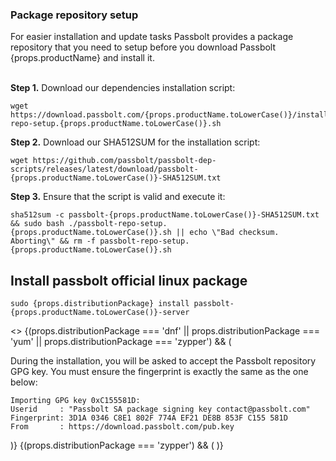 
<h3>Package repository setup</h3>

<div>
    For easier installation and update tasks Passbolt provides a package repository that you need to setup
    before you download Passbolt {props.productName} and install it.
</div>

<br />

**Step 1.** Download our dependencies installation script:

<pre className="prism-code language-bash">
<code>wget https://download.passbolt.com/{props.productName.toLowerCase()}/installer/passbolt-repo-setup.{props.productName.toLowerCase()}.sh</code>
</pre>

**Step 2.** Download our SHA512SUM for the installation script:

<pre className="prism-code language-bash">
<code>wget https://github.com/passbolt/passbolt-dep-scripts/releases/latest/download/passbolt-{props.productName.toLowerCase()}-SHA512SUM.txt</code>
</pre>

**Step 3.** Ensure that the script is valid and execute it:

<pre className="prism-code language-bash">
<code>sha512sum -c passbolt-{props.productName.toLowerCase()}-SHA512SUM.txt && sudo bash ./passbolt-repo-setup.{props.productName.toLowerCase()}.sh || echo \"Bad checksum. Aborting\" && rm -f passbolt-repo-setup.{props.productName.toLowerCase()}.sh</code>
</pre>

## Install passbolt official linux package
<pre className="prism-code language-bash">
<code>sudo {props.distributionPackage} install passbolt-{props.productName.toLowerCase()}-server</code>
</pre>


<>
    {(props.distributionPackage === 'dnf' || props.distributionPackage === 'yum' || props.distributionPackage === 'zypper') && (
<div>
    During the installation, you will be asked to accept the Passbolt repository GPG key. You must ensure the fingerprint is exactly the same as the one below:


    Importing GPG key 0xC155581D:
    Userid     : "Passbolt SA package signing key contact@passbolt.com"
    Fingerprint: 3D1A 0346 C8E1 802F 774A EF21 DE8B 853F C155 581D
    From       : https://download.passbolt.com/pub.key

</div>
)}
    {(props.distributionPackage === 'zypper') && (
        <OpenSUSEGPGKey />
    )}
</>